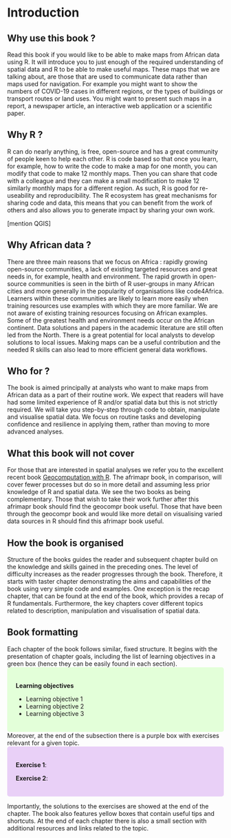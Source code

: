 # Introduction {#intro}

## Why use this book ?

Read this book if you would like to be able to make maps from African data  using R. It will introduce you to just enough of the required understanding of spatial data and R to be able to make useful maps. These maps that we are talking about, are those that are used to communicate data rather than maps used for navigation. For example you might want to show the numbers of COVID-19 cases in different regions, or the types of buildings or transport routes or land uses. You might want to present such maps in a report, a newspaper article, an interactive web application or a scientific paper. 

## Why R ?

R can do nearly anything, is free, open-source and has a great community of people keen to help each other. R is code based so that once you learn, for example, how to write the code to make a map for one month, you can modify that code to make 12 monthly maps. Then you can share that code with a colleague and they can make a small modification to make 12 similarly monthly maps for a different region. As such, R is good for re-useability and reproducibility. The R ecosystem has great mechanisms for sharing code and data, this means that you can benefit from the work of others and also allows you to generate impact by sharing your own work.    

[mention QGIS]

## Why African data ?

There are three main reasons that we focus on Africa : rapidly growing open-source communities, a lack of existing targeted resources and great needs in, for example, health and environment. The rapid growth in open-source communities is seen in the birth of R user-groups in many African cities and more generally in the popularity of organisations like code4Africa. Learners within these communities are likely to learn more easily when training resources use examples with which they are more familiar. We are not aware of existing training resources focusing on African examples. Some of the greatest health and environment needs occur on the African continent. Data solutions and papers in the academic literature are still often led from the North. There is a great potential for local analysts to develop solutions to local issues. Making maps can be a useful contribution and the needed R skills can also lead to more efficient general data workflows.  

## Who for ?

The book is aimed principally at analysts who want to make maps from African data as a part of their routine work. We expect that readers will have had some limited experience of R and/or spatial data but this is not strictly required. We will take you step-by-step through code to obtain, manipulate and visualise spatial data. We focus on routine tasks and developing confidence and resilience in applying them, rather than moving to more advanced analyses.

## What this book will not cover

For those that are interested in spatial analyses we refer you to the excellent recent book [Geocomputation with R](https://geocompr.robinlovelace.net/). The afrimapr book, in comparison, will cover fewer processes but do so in more detail and assuming less prior knowledge of R and spatial data. We see the two books as being complementary. Those that wish to take their work further after this afrimapr book should find the geocompr book useful. Those that have been through the geocompr book and would like more detail on visualising varied data sources in R should find this afrimapr book useful. 

## How the book is organised

Structure of the books guides the reader and subsequent chapter build on the knowledge and skills gained in the preceding ones. The level of difficulty increases as the reader progresses through the book. Therefore, it starts with taster chapter demonstrating the aims and capabilities of the book using very simple code and examples. One exception is the recap chapter, that can be found at the end of the book, which provides a recap of R fundamentals. Furthermore, the key chapters cover different topics related to description, manipulation and visualisation of spatial data.

## Book formatting

Each chapter of the book follows similar, fixed structure. It begins with the presentation of chapter goals, including the list of learning objectives in a green box (hence they can be easily found in each section). 
<style>
div.green { background-color:#e3ffd9; border-radius: 5px; padding: 20px;}
</style>
<div class = "green">
**Learning objectives**

- Learning objective 1
- Learning objective 2
- Learning objective 3
</div>

Moreover, at the end of the subsection there is a purple box with exercises relevant for a given topic. 
<style>
div.purple { background-color:#e9d0f7; border-radius: 5px; padding: 20px;}
</style>
<div class = "purple">
**Exercise 1**: <br/>

**Exercise 2**: 
</div>  

Importantly, the solutions to the exercises are showed at the end of the chapter. The book also features yellow boxes that contain useful tips and shortcuts. At the end of each chapter there is also a small section with additional resources and links related to the topic.